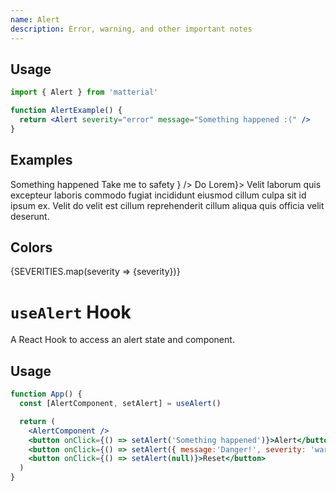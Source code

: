 ```yaml
---
name: Alert
description: Error, warning, and other important notes
---
```


## Usage

```jsx
import { Alert } from 'matterial'

function AlertExample() {
  return <Alert severity="error" message="Something happened :(" />
}
```

## Examples

<Alert severity="error" label="Critical Error" type="assertive">
  Something happened
</Alert>
<Alert
  severity="warning"
  message="Danger!"
  action={
    <Button variant="contained" color="warning">
      Take me to safety
    </Button>
  }
/>
<Alert severity="success" label="OK" message="Well done" />
<Alert severity="info" action={<Link href="/">Do Lorem</Link>}>
  Velit laborum quis excepteur laboris commodo fugiat incididunt eiusmod cillum
  culpa sit id ipsum ex.
</Alert>
<Alert dismiss>
  Velit do velit est cillum reprehenderit cillum aliqua quis officia velit
  deserunt.
</Alert>

## Colors

{SEVERITIES.map(severity => <Alert severity={severity} label={false}>{severity}</Alert>)}

# `useAlert` Hook

A React Hook to access an alert state and component.

## Usage

```jsx
function App() {
  const [AlertComponent, setAlert] = useAlert()

  return (
    <AlertComponent />
    <button onClick={() => setAlert('Something happened')}>Alert</button>
    <button onClick={() => setAlert({ message:'Danger!', severity: 'warning' })}>Danger</button>
    <button onClick={() => setAlert(null)}>Reset</button>
  )
}
```
